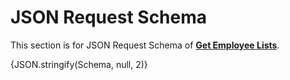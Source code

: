 
# JSON Request Schema 
This section is for JSON Request Schema of [**Get Employee Lists**](./get-employee-lists.md).

<Tabs>
  <TabItem value="viewer" label="Viewer" default>
    <JSONSchemaViewer schema={ Schema } />
  </TabItem>
  <TabItem value="schema" label="Schema">
    <CodeBlock language="schema">{JSON.stringify(Schema, null, 2)}</CodeBlock>
  </TabItem>
</Tabs> 